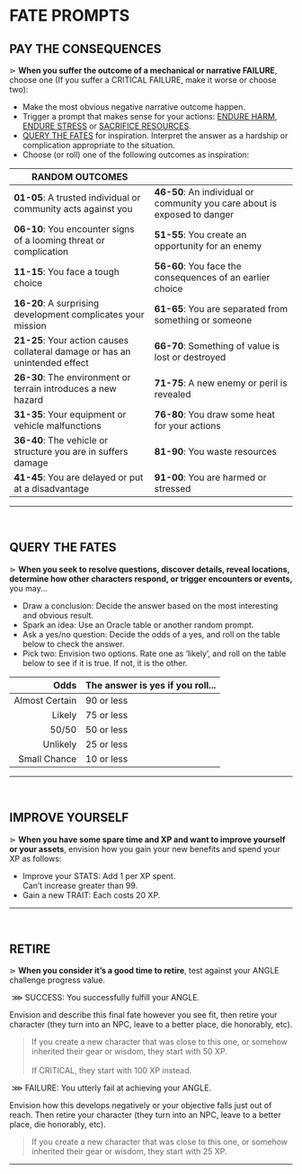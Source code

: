 # FATE PROMPTS

## PAY THE CONSEQUENCES
⋗ **When you suffer the outcome of a mechanical or narrative <span class="reddish">FAILURE</span>**, choose one (If you suffer a <span class="reddish bold">CRITICAL FAILURE</span>, make it worse or choose two):

- Make the most obvious negative narrative outcome happen.
- Trigger a prompt that makes sense for your actions: [ENDURE HARM](/prompts/suffer-prompts#endure-harm), [ENDURE STRESS](/prompts/suffer-prompts#endure-stress) or [SACRIFICE RESOURCES](/prompts/suffer-prompts#sacrifice-resources).
- [QUERY THE FATES](/prompts/fate-prompts#query-the-fates) for inspiration. Interpret the answer as a hardship or complication appropriate to the situation.
- Choose (or roll) one of the following outcomes as inspiration:

| RANDOM OUTCOMES | |
| --- | --- |
| **01-05**: A trusted individual or community acts against you | **46-50**: An individual or community you care about is exposed to danger |
| **06-10**: You encounter signs of a looming threat or complication | **51-55**: You create an opportunity for an enemy |
| **11-15**: You face a tough choice  | **56-60**: You face the consequences of an earlier choice |
| **16-20**: A surprising development complicates your mission | **61-65**: You are separated from something or someone |
| **21-25**: Your action causes collateral damage or has an unintended effect | **66-70**: Something of value is lost or destroyed |
| **26-30**: The environment or terrain introduces a new hazard | **71-75**: A new enemy or peril is revealed |
| **31-35**: Your equipment or vehicle malfunctions | **76-80**: You draw some heat for your actions |
| **36-40**: The vehicle or structure you are in suffers damage | **81-90**: You waste resources |
| **41-45**: You are delayed or put at a disadvantage | **91-00**: You are harmed or stressed |
<hr/>
<br/>

## QUERY THE FATES
⋗ **When you seek to resolve questions, discover details, reveal locations, determine how other characters respond, or trigger encounters or events,** you may...

- <span class="blueish bold">Draw a conclusion</span>: Decide the answer based on the most interesting and obvious result.
- <span class="blueish bold">Spark an idea</span>: Use an Oracle table or another random prompt.
- <span class="blueish bold">Ask a yes/no question</span>: Decide the odds of a yes, and roll on the table below to check the answer.
- <span class="blueish bold">Pick two</span>: Envision two options. Rate one as ‘likely’, and roll on the table below to see if it is true. If not, it is the other.

| Odds | The answer is yes if you roll... |
| ---: | :--- |
| Almost Certain | 90 or less |
| Likely | 75 or less | 
| 50/50 | 50 or less |
| Unlikely | 25 or less |
| Small Chance | 10 or less |
<hr/>
<br/>

## IMPROVE YOURSELF
⋗ **When you have some spare time and XP and want to improve yourself or your assets**, envision how you gain your new benefits and spend your XP as follows:
- <span class="blueish bold">Improve your STATS</span>: Add 1 per XP spent.<br/>
    Can’t increase greater than 99.
- <span class="blueish bold">Gain a new TRAIT</span>: Each costs 20 XP.

<hr/>
<br/>

## RETIRE
⋗ **When you consider it’s a good time to retire**, test against your ANGLE challenge progress value.

&nbsp;<span class="blueish bold">⋙ SUCCESS</span>: You successfully fulfill your ANGLE.

Envision and describe this final fate however you see fit, then <span class="blueish bold">retire your character</span> (they turn into an NPC, leave to a better place, die honorably, etc).

> If you create a new character that was close to this one, or somehow inherited their gear or wisdom, they start with 50 XP.<br/><br/>
> If <span class="blueish bold">CRITICAL</span>, they start with 100 XP instead.

&nbsp;<span class="reddish bold">⋙ FAILURE</span>: You utterly fail at achieving your ANGLE.

Envision how this develops negatively or your objective falls just out of reach. Then <span class="reddish bold">retire your character</span> (they turn into an NPC, leave to a better place, die honorably, etc).

> If you create a new character that was close to this one, or somehow inherited their gear or wisdom, they start with 25 XP.

<hr/>
<br/>

<div style="height: 400px;"></div>